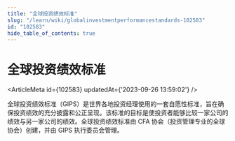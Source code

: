 ```yaml
---
title: "全球投资绩效标准"
slug: "/learn/wiki/globalinvestmentperformancestandards-102583"
id: "102583"
hide_table_of_contents: true
---
```



# 全球投资绩效标准

<ArticleMeta id={102583} updatedAt={'2023-09-26 13:59:02'} />
<div className='border-solid border-b border-t-0 my-4 border-[var(--ifm-color-gray-300)]' />

全球投资绩效标准（GIPS）是世界各地投资经理使用的一套自愿性标准，旨在确保投资绩效的充分披露和公正呈现。该标准的目标是使投资者能够比较一家公司的绩效与另一家公司的绩效。全球投资绩效标准由 CFA 协会（投资管理专业的全球协会）创建，并由 GIPS 执行委员会管理。
